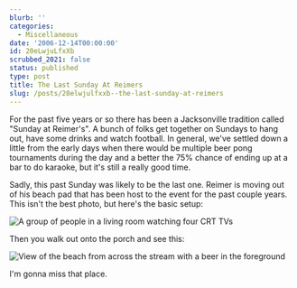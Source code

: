 ```yaml
---
blurb: ''
categories:
  - Miscellaneous
date: '2006-12-14T00:00:00'
id: 20eLwjuLfxXb
scrubbed_2021: false
status: published
type: post
title: The Last Sunday At Reimers
slug: /posts/20elwjulfxxb--the-last-sunday-at-reimers
---
```


For the past five years or so there has been a Jacksonville tradition called "Sunday at Reimer's". A bunch of folks get together on Sundays to hang out, have some drinks and watch football. In general, we've settled down a little from the early days when there would be multiple beer pong tournaments during the day and a better the 75% chance of ending up at a bar to do karaoke, but it's still a really good time. 

Sadly, this past Sunday was likely to be the last one. Reimer is moving out of his beach pad that has been host to the event for the past couple years. This isn't the best photo, but here's the basic setup:

<Img src="last_sunday_at_reimers_img_0289" alt="A group of people in a living room watching four CRT TVs" />

Then you walk out onto the porch and see this:

<Img src="last_sunday_at_reimers_img_0293" alt="View of the beach from across the stream with a beer in the foreground" />


I'm gonna miss that place.
